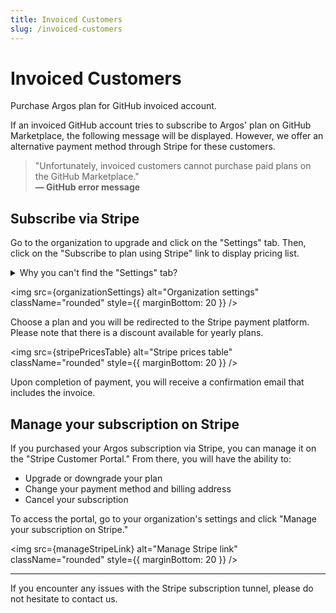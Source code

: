 ```yaml
---
title: Invoiced Customers
slug: /invoiced-customers
---
```



# Invoiced Customers

Purchase Argos plan for GitHub invoiced account.

If an invoiced GitHub account tries to subscribe to Argos' plan on GitHub Marketplace, the following message will be displayed. However, we offer an alternative payment method through Stripe for these customers.

> "Unfortunately, invoiced customers cannot purchase paid plans on the GitHub Marketplace."<br/> **— GitHub error message**

## Subscribe via Stripe

Go to the organization to upgrade and click on the "Settings" tab. Then, click on the "Subscribe to plan using Stripe" link to display pricing list.

<details>
  <summary>Why you can't find the "Settings" tab?</summary>
  <ul>
    <li>
      You are in "Repository Settings" instead of "Organization Settings".
    </li>
    <li>
      You don't have the required authorizations to access this organization's
      settings. Update your access on GitHub or ask for help from an
      organization's admin.
    </li>
  </ul>
</details>

<img
  src={organizationSettings}
  alt="Organization settings"
  className="rounded"
  style={{ marginBottom: 20 }}
/>

Choose a plan and you will be redirected to the Stripe payment platform. Please note that there is a discount available for yearly plans.

<img
  src={stripePricesTable}
  alt="Stripe prices table"
  className="rounded"
  style={{ marginBottom: 20 }}
/>

Upon completion of payment, you will receive a confirmation email that includes the invoice.

## Manage your subscription on Stripe

If you purchased your Argos subscription via Stripe, you can manage it on the "Stripe Customer Portal." From there, you will have the ability to:

- Upgrade or downgrade your plan
- Change your payment method and billing address
- Cancel your subscription

To access the portal, go to your organization's settings and click "Manage your subscription on Stripe."

<img
  src={manageStripeLink}
  alt="Manage Stripe link"
  className="rounded"
  style={{ marginBottom: 20 }}
/>

---

If you encounter any issues with the Stripe subscription tunnel, please do not hesitate to contact us.

